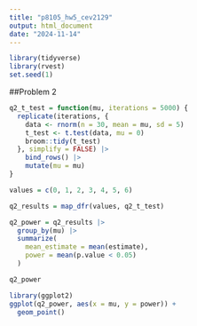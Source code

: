 ```yaml
---
title: "p8105_hw5_cev2129"
output: html_document
date: "2024-11-14"
---
```


```r
library(tidyverse)
library(rvest)
set.seed(1)
``` 

##Problem 2

```r
q2_t_test = function(mu, iterations = 5000) { 
  replicate(iterations, {
    data <- rnorm(n = 30, mean = mu, sd = 5)
    t_test <- t.test(data, mu = 0) 
    broom::tidy(t_test)  
  }, simplify = FALSE) |>
    bind_rows() |>
    mutate(mu = mu)
}

values = c(0, 1, 2, 3, 4, 5, 6) 

q2_results = map_dfr(values, q2_t_test) 

q2_power = q2_results |>
  group_by(mu) |>
  summarize(
    mean_estimate = mean(estimate),
    power = mean(p.value < 0.05)
  )

q2_power
```

```r
library(ggplot2)
ggplot(q2_power, aes(x = mu, y = power)) + 
  geom_point()
```

```r

```


